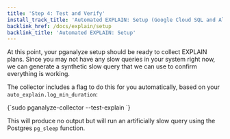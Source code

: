 ```yaml
---
title: 'Step 4: Test and Verify'
install_track_title: 'Automated EXPLAIN: Setup (Google Cloud SQL and AlloyDB)'
backlink_href: /docs/explain/setup
backlink_title: 'Automated EXPLAIN: Setup'
---
```



At this point, your pganalyze setup should be ready to collect EXPLAIN plans. Since
you may not have any slow queries in your system right now, we can generate a
synthetic slow query that we can use to confirm everything is working.

The collector includes a flag to do this for you automatically, based on your
`auto_explain.log_min_duration`:

<CodeBlock language="bash">
{`sudo pganalyze-collector --test-explain
`}
</CodeBlock>

This will produce no output but will run an artificially slow query using the
Postgres `pg_sleep` function.

<PublicOnly>
  <VerifyExplainPublic />
</PublicOnly>
